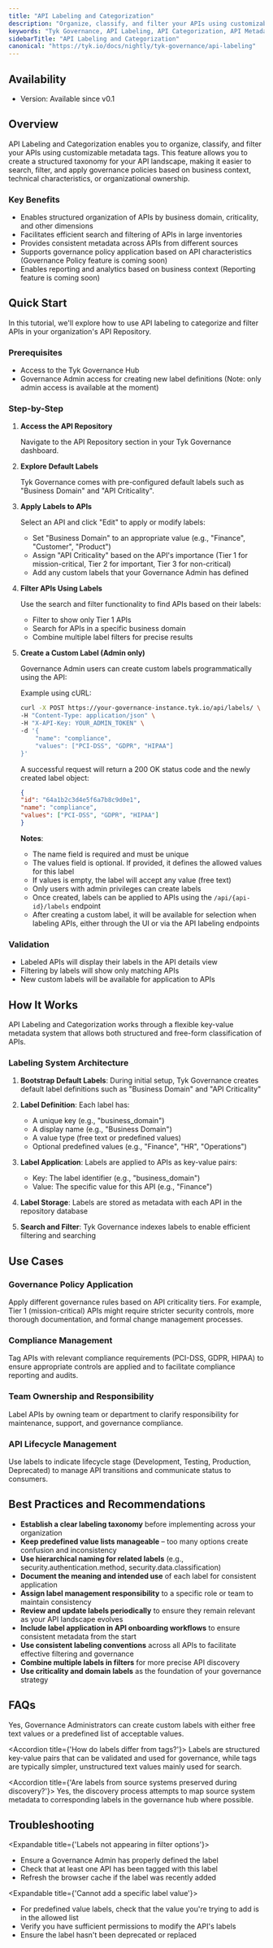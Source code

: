 ```yaml
---
title: "API Labeling and Categorization"
description: "Organize, classify, and filter your APIs using customizable metadata tags to create a structured taxonomy for your API landscape."
keywords: "Tyk Governance, API Labeling, API Categorization, API Metadata, API Organization"
sidebarTitle: "API Labeling and Categorization"
canonical: "https://tyk.io/docs/nightly/tyk-governance/api-labeling"
---
```


## Availability

- Version: Available since v0.1

## Overview

API Labeling and Categorization enables you to organize, classify, and filter your APIs using customizable metadata tags. This feature allows you to create a structured taxonomy for your API landscape, making it easier to search, filter, and apply governance policies based on business context, technical characteristics, or organizational ownership.

### Key Benefits

- Enables structured organization of APIs by business domain, criticality, and other dimensions
- Facilitates efficient search and filtering of APIs in large inventories
- Provides consistent metadata across APIs from different sources
- Supports governance policy application based on API characteristics (Governance Policy feature is coming soon)
- Enables reporting and analytics based on business context (Reporting feature is coming soon)

## Quick Start

In this tutorial, we'll explore how to use API labeling to categorize and filter APIs in your organization's API Repository.

### Prerequisites

- Access to the Tyk Governance Hub
- Governance Admin access for creating new label definitions (Note: only admin access is available at the moment)

### Step-by-Step

1. **Access the API Repository**

    Navigate to the API Repository section in your Tyk Governance dashboard.

2. **Explore Default Labels**

    Tyk Governance comes with pre-configured default labels such as "Business Domain" and "API Criticality".

3. **Apply Labels to APIs**

    Select an API and click "Edit" to apply or modify labels:

    - Set "Business Domain" to an appropriate value (e.g., "Finance", "Customer", "Product")
    - Assign "API Criticality" based on the API's importance (Tier 1 for mission-critical, Tier 2 for important, Tier 3 for non-critical)
    - Add any custom labels that your Governance Admin has defined

4. **Filter APIs Using Labels**

    Use the search and filter functionality to find APIs based on their labels:

    - Filter to show only Tier 1 APIs
    - Search for APIs in a specific business domain
    - Combine multiple label filters for precise results

5. **Create a Custom Label (Admin only)**

    Governance Admin users can create custom labels programmatically using the API:

    Example using cURL:

    ```bash
    curl -X POST https://your-governance-instance.tyk.io/api/labels/ \
    -H "Content-Type: application/json" \
    -H "X-API-Key: YOUR_ADMIN_TOKEN" \
    -d '{
        "name": "compliance",
        "values": ["PCI-DSS", "GDPR", "HIPAA"]
    }'
    ```

    A successful request will return a 200 OK status code and the newly created label object:

    ```json
    {
    "id": "64a1b2c3d4e5f6a7b8c9d0e1",
    "name": "compliance",
    "values": ["PCI-DSS", "GDPR", "HIPAA"]
    }
    ```

    **Notes**:
    - The name field is required and must be unique
    - The values field is optional. If provided, it defines the allowed values for this label
    - If values is empty, the label will accept any value (free text)
    - Only users with admin privileges can create labels
    - Once created, labels can be applied to APIs using the `/api/{api-id}/labels` endpoint
    - After creating a custom label, it will be available for selection when labeling APIs, either through the UI or via the API labeling endpoints

### Validation

- Labeled APIs will display their labels in the API details view
- Filtering by labels will show only matching APIs
- New custom labels will be available for application to APIs

## How It Works

API Labeling and Categorization works through a flexible key-value metadata system that allows both structured and free-form classification of APIs.

### Labeling System Architecture

1. **Bootstrap Default Labels**: During initial setup, Tyk Governance creates default label definitions such as "Business Domain" and "API Criticality"
2. **Label Definition**: Each label has:
    - A unique key (e.g., "business_domain")
    - A display name (e.g., "Business Domain")
    - A value type (free text or predefined values)
    - Optional predefined values (e.g., "Finance", "HR", "Operations")

3. **Label Application**: Labels are applied to APIs as key-value pairs:
    - Key: The label identifier (e.g., "business_domain")
    - Value: The specific value for this API (e.g., "Finance")

4. **Label Storage**: Labels are stored as metadata with each API in the repository database
5. **Search and Filter**: Tyk Governance indexes labels to enable efficient filtering and searching

## Use Cases

### Governance Policy Application

Apply different governance rules based on API criticality tiers. For example, Tier 1 (mission-critical) APIs might require stricter security controls, more thorough documentation, and formal change management processes.

### Compliance Management

Tag APIs with relevant compliance requirements (PCI-DSS, GDPR, HIPAA) to ensure appropriate controls are applied and to facilitate compliance reporting and audits.

### Team Ownership and Responsibility

Label APIs by owning team or department to clarify responsibility for maintenance, support, and governance compliance.

### API Lifecycle Management

Use labels to indicate lifecycle stage (Development, Testing, Production, Deprecated) to manage API transitions and communicate status to consumers.

## Best Practices and Recommendations

- **Establish a clear labeling taxonomy** before implementing across your organization
- **Keep predefined value lists manageable** – too many options create confusion and inconsistency
- **Use hierarchical naming for related labels** (e.g., security.authentication.method, security.data.classification)
- **Document the meaning and intended use** of each label for consistent application
- **Assign label management responsibility** to a specific role or team to maintain consistency
- **Review and update labels periodically** to ensure they remain relevant as your API landscape evolves
- **Include label application in API onboarding workflows** to ensure consistent metadata from the start
- **Use consistent labeling conventions** across all APIs to facilitate effective filtering and governance
- **Combine multiple labels in filters** for more precise API discovery
- **Use criticality and domain labels** as the foundation of your governance strategy

## FAQs

<AccordionGroup>
<Accordion title={'Can I create custom labels with my predefined values?'}>
Yes, Governance Administrators can create custom labels with either free text values or a predefined list of acceptable values.
</Accordion>

<Accordion title={'How do labels differ from tags?'}>
Labels are structured key-value pairs that can be validated and used for governance, while tags are typically simpler, unstructured text values mainly used for search.
</Accordion>

<Accordion title={'Are labels from source systems preserved during discovery?'}>
Yes, the discovery process attempts to map source system metadata to corresponding labels in the governance hub where possible.
</Accordion>
</AccordionGroup> 

## Troubleshooting

<Expandable title={'Labels not appearing in filter options'}>
- Ensure a Governance Admin has properly defined the label  
- Check that at least one API has been tagged with this label  
- Refresh the browser cache if the label was recently added
</Expandable> 

<Expandable title={'Cannot add a specific label value'}>
- For predefined value labels, check that the value you're trying to add is in the allowed list  
- Verify you have sufficient permissions to modify the API's labels  
- Ensure the label hasn't been deprecated or replaced
</Expandable> 
